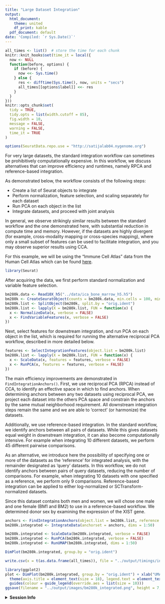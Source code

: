 ```yaml
---
title: "Large Dataset Integration"
output:
  html_document:
    theme: united
    df_print: kable
  pdf_document: default
date: 'Compiled: `r Sys.Date()`'
---
```


```r
all_times <- list()  # store the time for each chunk
knitr::knit_hooks$set(time_it = local({
  now <- NULL
  function(before, options) {
    if (before) {
      now <<- Sys.time()
    } else {
      res <- difftime(Sys.time(), now, units = "secs")
      all_times[[options$label]] <<- res
    }
  }
}))
knitr::opts_chunk$set(
  tidy = TRUE,
  tidy.opts = list(width.cutoff = 85),
  fig.width = 10,
  message = FALSE,
  warning = FALSE,
  time_it = TRUE
)
```

```r
options(SeuratData.repo.use = "http://satijalab04.nygenome.org")
```

For very large datasets, the standard integration workflow can sometimes be prohibitively computationally expensive. In this workflow, we discuss alternatives that can improve efficiency and runtimes, namely RPCA and reference-based integration.

As demonstrated below, the workflow consists of the following steps:

* Create a list of Seurat objects to integrate
* Perform normalization, feature selection, and scaling separately for each dataset
* Run PCA on each object in the list
* Integrate datasets, and proceed with joint analysis

In general, we observe strikingly similar results between the standard workflow and the one demonstrated here, with substantial reduction in compute time and memory. However, if the datasets are highly divergent (for example, cross-modality mapping or cross-species mapping), where only a small subset of features can be used to facilitate integration, and you may observe superior results using CCA.

For this example, we will be using the "Immune Cell Atlas" data from the Human Cell Atlas which can be found [here](https://data.humancellatlas.org/explore/projects?filter=%5B%7B%22facetName%22:%22organ%22,%22terms%22:%5B%22immune%20system%22%5D%7D%5D&catalog=dcp1). 

```r
library(Seurat)
```

After acquiring the data, we first perform standard normalization and variable feature selection. 

```r
bm280k.data <- Read10X_h5("../data/ica_bone_marrow_h5.h5")
bm280k <- CreateSeuratObject(counts = bm280k.data, min.cells = 100, min.features = 500)
bm280k.list <- SplitObject(bm280k, split.by = "orig.ident")
bm280k.list <- lapply(X = bm280k.list, FUN = function(x) {
  x <- NormalizeData(x, verbose = FALSE)
  x <- FindVariableFeatures(x, verbose = FALSE)
})
```

Next, select features for downstream integration, and run PCA on each object in the list, which is required for running the alternative reciprocal PCA workflow, described in more detailed below.

```r
features <- SelectIntegrationFeatures(object.list = bm280k.list)
bm280k.list <- lapply(X = bm280k.list, FUN = function(x) {
  x <- ScaleData(x, features = features, verbose = FALSE)
  x <- RunPCA(x, features = features, verbose = FALSE)
})
```

The main efficiency improvements are demonstrated in `FindIntegrationAnchors()`. First, we use reciprocal PCA (RPCA) instead of CCA, to identify an effective space in which to find anchors. When determining anchors between any two datasets using reciprocal PCA, we project each dataset into the others PCA space and constrain the anchors by the same mutual neighborhood requirement. All downstream integration steps remain the same and we are able to 'correct' (or harmonize) the datasets. 

Additionally, we use reference-based integration. In the standard workflow, we identify anchors between all pairs of datasets. While this gives datasets equal weight in downstream integration, it can also become computationally intensive. For example when integrating 10 different datasets, we perform 45 different pairwise comparisons.

As an alternative, we introduce here the possibility of specifying one or more of the datasets as the 'reference' for integrated analysis, with the remainder designated as 'query' datasets. In this workflow, we do not identify anchors between pairs of query datasets, reducing the number of comparisons. For example, when integrating 10 datasets with one specified as a reference, we perform only 9 comparisons. Reference-based integration can be applied to either log-normalized or SCTransform-normalized datasets. 

Since this dataset contains both men and women, we will chose one male and one female (BM1 and BM2) to use in a reference-based workflow. We determined donor sex by examining the expression of the XIST gene. 

```r
anchors <- FindIntegrationAnchors(object.list = bm280k.list, reference = c(1, 2), reduction = "rpca", dims = 1:50)
bm280k.integrated <- IntegrateData(anchorset = anchors, dims = 1:50)
```

```r
bm280k.integrated <- ScaleData(bm280k.integrated, verbose = FALSE)
bm280k.integrated <- RunPCA(bm280k.integrated, verbose = FALSE)
bm280k.integrated <- RunUMAP(bm280k.integrated, dims = 1:50)
```

```r
DimPlot(bm280k.integrated, group.by = "orig.ident")
```

```r
write.csv(x = t(as.data.frame(all_times)), file = "../output/timings/integration_times.csv")
```

```r
library(ggplot2)
plot <- DimPlot(bm280k.integrated, group.by = "orig.ident") + xlab("UMAP 1") + ylab("UMAP 2") + 
  theme(axis.title = element_text(size = 18), legend.text = element_text(size = 18)) + 
  guides(colour = guide_legend(override.aes = list(size = 10)))
ggsave(filename = "../output/images/bm280k_integrated.png", height = 7, width = 12, plot = plot)
```

<details>
  <summary>**Session Info**</summary>
```r
sessionInfo()
```
</details>
